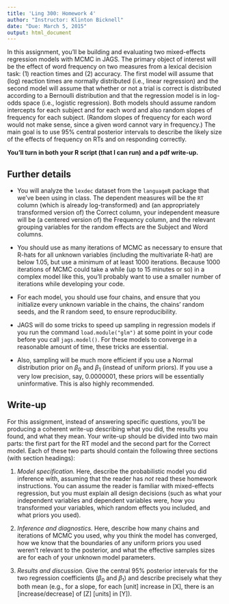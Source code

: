 ```yaml
---
title: 'Ling 300: Homework 4'
author: "Instructor: Klinton Bicknell"
date: "Due: March 5, 2015"
output: html_document
---
```


In this assignment, you'll be building and evaluating two mixed-effects regression models with MCMC in JAGS. The primary object of interest will be the effect of word frequency on two measures from a lexical decision task: (1) reaction times and (2) accuracy. The first model will assume that (log) reaction times are normally distributed (i.e., linear regression) and the second model will assume that whether or not a trial is correct is distributed according to a Bernoulli distribution and that the regression model is in log-odds space (i.e., logistic regression). Both models should assume random intercepts for each subject and for each word and also random slopes of frequency for each subject. (Random slopes of frequency for each word would not make sense, since a given word cannot vary in frequency.) The main goal is to use 95% central posterior intervals to describe the likely size of the effects of frequency on RTs and on responding correctly.

**You'll turn in both your R script (that I can run) and a pdf write-up.**

Further details
---------------

* You will analyze the `lexdec` dataset from the `languageR` package that we've been using in class. The dependent measures will be the `RT` column (which is already log-transformed) and (an appropriately transformed version of) the Correct column, your independent measure will be (a centered version of) the Frequency column, and the relevant grouping variables for the random effects are the Subject and Word columns.

* You should use as many iterations of MCMC as necessary to ensure that R-hats for all unknown variables (including the multivariate R-hat) are below 1.05, but use a minimum of at least 1000 iterations. Because 1000 iterations of MCMC could take a while (up to 15 minutes or so) in a complex model like this, you'll probably want to use a smaller number of iterations while developing your code.

* For each model, you should use four chains, and ensure that you initialize every unknown variable in the chains, the chains' random seeds, and the R random seed, to ensure reproducibility.

* JAGS will do some tricks to speed up sampling in regression models if you run the command `load.module("glm")` at some point in your code before you call `jags.model()`. For these models to converge in a reasonable amount of time, these tricks are essential.

* Also, sampling will be much more efficient if you use a Normal distribution prior on $\beta_0$ and $\beta_1$ (instead of uniform priors). If you use a very low precision, say, 0.0000001, these priors will be essentially uninformative. This is also highly recommended.

Write-up
--------

For this assignment, instead of answering specific questions, you'll be producing a coherent write-up describing what you did, the results you found, and what they mean. Your write-up should be divided into two main parts: the first part for the RT model and the second part for the Correct model. Each of these two parts should contain the following three sections (with section headings):

1. _Model specification._ Here, describe the probabilistic model you did inference with, assuming that the reader has _not_ read these homework instructions. You can assume the reader is familiar with mixed-effects regression, but you must explain all design decisions (such as what your independent variables and dependent variables were, how you transformed your variables, which random effects you included, and what priors you used).

2. _Inference and diagnostics._ Here, describe how many chains and iterations of MCMC you used, why you think the model has converged, how we know that the boundaries of any uniform priors you used weren't relevant to the posterior, and what the effective samples sizes are for each of your unknown model parameters.

3. _Results and discussion._ Give the central 95% posterior intervals for the two regression coefficients ($\beta_0$ and $\beta_1$) and describe precisely what they both mean (e.g., for a slope, for each [unit] increase in [X], there is an [increase/decrease] of [Z]  [units] in [Y]).
